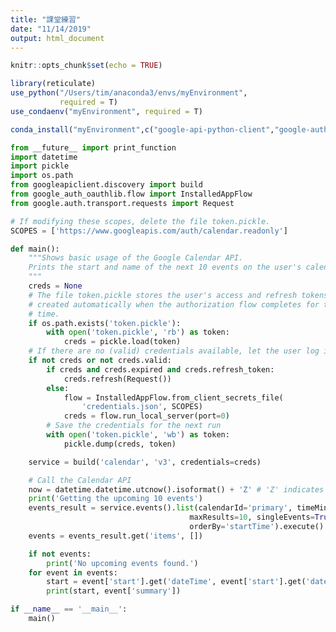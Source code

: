 ```yaml
---
title: "課堂練習"
date: "11/14/2019"
output: html_document
---
```


```r
knitr::opts_chunk$set(echo = TRUE)

library(reticulate)
use_python("/Users/tim/anaconda3/envs/myEnvironment",
           required = T)
use_condaenv("myEnvironment", required = T)
```


```r
conda_install("myEnvironment",c("google-api-python-client","google-auth-httplib2","google-auth-oauthlib"), pip=T)
```




```python
from __future__ import print_function
import datetime
import pickle
import os.path
from googleapiclient.discovery import build
from google_auth_oauthlib.flow import InstalledAppFlow
from google.auth.transport.requests import Request

# If modifying these scopes, delete the file token.pickle.
SCOPES = ['https://www.googleapis.com/auth/calendar.readonly']

def main():
    """Shows basic usage of the Google Calendar API.
    Prints the start and name of the next 10 events on the user's calendar.
    """
    creds = None
    # The file token.pickle stores the user's access and refresh tokens, and is
    # created automatically when the authorization flow completes for the first
    # time.
    if os.path.exists('token.pickle'):
        with open('token.pickle', 'rb') as token:
            creds = pickle.load(token)
    # If there are no (valid) credentials available, let the user log in.
    if not creds or not creds.valid:
        if creds and creds.expired and creds.refresh_token:
            creds.refresh(Request())
        else:
            flow = InstalledAppFlow.from_client_secrets_file(
                'credentials.json', SCOPES)
            creds = flow.run_local_server(port=0)
        # Save the credentials for the next run
        with open('token.pickle', 'wb') as token:
            pickle.dump(creds, token)

    service = build('calendar', 'v3', credentials=creds)

    # Call the Calendar API
    now = datetime.datetime.utcnow().isoformat() + 'Z' # 'Z' indicates UTC time
    print('Getting the upcoming 10 events')
    events_result = service.events().list(calendarId='primary', timeMin=now,
                                        maxResults=10, singleEvents=True,
                                        orderBy='startTime').execute()
    events = events_result.get('items', [])

    if not events:
        print('No upcoming events found.')
    for event in events:
        start = event['start'].get('dateTime', event['start'].get('date'))
        print(start, event['summary'])

if __name__ == '__main__':
    main()
```

